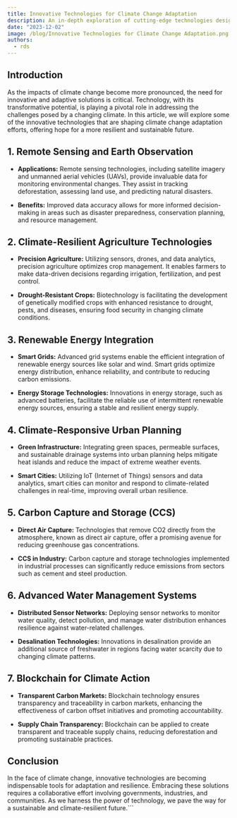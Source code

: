 ```yaml
---
title: Innovative Technologies for Climate Change Adaptation
description: An in-depth exploration of cutting-edge technologies designed to address and adapt to the challenges of climate change, offering innovative solutions for a sustainable future
date: "2023-12-02"
image: /blog/Innovative Technologies for Climate Change Adaptation.png
authors:
  - rds
---
```


## Introduction

As the impacts of climate change become more pronounced, the need for innovative and adaptive solutions is critical. Technology, with its transformative potential, is playing a pivotal role in addressing the challenges posed by a changing climate. In this article, we will explore some of the innovative technologies that are shaping climate change adaptation efforts, offering hope for a more resilient and sustainable future.

## 1. **Remote Sensing and Earth Observation**

   - **Applications:** Remote sensing technologies, including satellite imagery and unmanned aerial vehicles (UAVs), provide invaluable data for monitoring environmental changes. They assist in tracking deforestation, assessing land use, and predicting natural disasters.

   - **Benefits:** Improved data accuracy allows for more informed decision-making in areas such as disaster preparedness, conservation planning, and resource management.

## 2. **Climate-Resilient Agriculture Technologies**

   - **Precision Agriculture:** Utilizing sensors, drones, and data analytics, precision agriculture optimizes crop management. It enables farmers to make data-driven decisions regarding irrigation, fertilization, and pest control.

   - **Drought-Resistant Crops:** Biotechnology is facilitating the development of genetically modified crops with enhanced resistance to drought, pests, and diseases, ensuring food security in changing climate conditions.

## 3. **Renewable Energy Integration**

   - **Smart Grids:** Advanced grid systems enable the efficient integration of renewable energy sources like solar and wind. Smart grids optimize energy distribution, enhance reliability, and contribute to reducing carbon emissions.

   - **Energy Storage Technologies:** Innovations in energy storage, such as advanced batteries, facilitate the reliable use of intermittent renewable energy sources, ensuring a stable and resilient energy supply.

## 4. **Climate-Responsive Urban Planning**

   - **Green Infrastructure:** Integrating green spaces, permeable surfaces, and sustainable drainage systems into urban planning helps mitigate heat islands and reduce the impact of extreme weather events.

   - **Smart Cities:** Utilizing IoT (Internet of Things) sensors and data analytics, smart cities can monitor and respond to climate-related challenges in real-time, improving overall urban resilience.

## 5. **Carbon Capture and Storage (CCS)**

   - **Direct Air Capture:** Technologies that remove CO2 directly from the atmosphere, known as direct air capture, offer a promising avenue for reducing greenhouse gas concentrations.

   - **CCS in Industry:** Carbon capture and storage technologies implemented in industrial processes can significantly reduce emissions from sectors such as cement and steel production.

## 6. **Advanced Water Management Systems**

   - **Distributed Sensor Networks:** Deploying sensor networks to monitor water quality, detect pollution, and manage water distribution enhances resilience against water-related challenges.

   - **Desalination Technologies:** Innovations in desalination provide an additional source of freshwater in regions facing water scarcity due to changing climate patterns.

## 7. **Blockchain for Climate Action**

   - **Transparent Carbon Markets:** Blockchain technology ensures transparency and traceability in carbon markets, enhancing the effectiveness of carbon offset initiatives and promoting accountability.

   - **Supply Chain Transparency:** Blockchain can be applied to create transparent and traceable supply chains, reducing deforestation and promoting sustainable practices.

## Conclusion

In the face of climate change, innovative technologies are becoming indispensable tools for adaptation and resilience. Embracing these solutions requires a collaborative effort involving governments, industries, and communities. As we harness the power of technology, we pave the way for a sustainable and climate-resilient future.```
